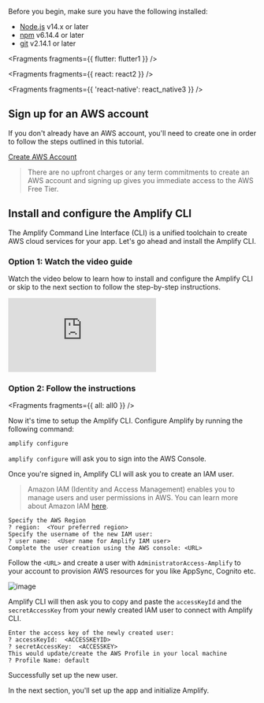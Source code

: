 Before you begin, make sure you have the following installed:

- [Node.js](https://nodejs.org/) v14.x or later
- [npm](https://www.npmjs.com/) v6.14.4 or later
- [git](https://git-scm.com/) v2.14.1 or later


<Fragments fragments={{ flutter: flutter1 }} />


<Fragments fragments={{ react: react2 }} />


<Fragments fragments={{ 'react-native': react_native3 }} />

## Sign up for an AWS account

If you don't already have an AWS account, you'll need to create one in order to follow the steps outlined in this tutorial.

[Create AWS Account](https://portal.aws.amazon.com/billing/signup?redirect_url=https%3A%2F%2Faws.amazon.com%2Fregistration-confirmation#/start)

> There are no upfront charges or any term commitments to create an AWS account and signing up gives you immediate access to the AWS Free Tier.

## Install and configure the Amplify CLI

The Amplify Command Line Interface (CLI) is a unified toolchain to create AWS cloud services for your app. Let's go ahead and install the Amplify CLI.

### Option 1: Watch the video guide

Watch the video below to learn how to install and configure the Amplify CLI or skip to the next section to follow the step-by-step instructions.

<iframe
  src="https://www.youtube-nocookie.com/embed/fWbM5DLh25U"
  frameborder="0"
  allow="accelerometer; autoplay; clipboard-write; encrypted-media; gyroscope; picture-in-picture"
  allowfullscreen
></iframe>

### Option 2: Follow the instructions


<Fragments fragments={{ all: all0 }} />
<StackBlitz></StackBlitz>

Now it's time to setup the Amplify CLI. Configure Amplify by running the following command:

```bash
amplify configure
```

`amplify configure` will ask you to sign into the AWS Console.

Once you're signed in, Amplify CLI will ask you to create an IAM user.

> Amazon IAM (Identity and Access Management) enables you to manage users and user permissions in AWS. You can learn more about Amazon IAM [here](https://aws.amazon.com/iam/).

```console
Specify the AWS Region
? region:  <Your preferred region>
Specify the username of the new IAM user:
? user name:  <User name for Amplify IAM user>
Complete the user creation using the AWS console: <URL>
```

Follow the `<URL>` and create a user with `AdministratorAccess-Amplify` to your account to provision AWS resources for you like AppSync, Cognito etc.

![image](/images/user-creation.gif)

Amplify CLI will then ask you to copy and paste the `accessKeyId` and the `secretAccessKey` from your newly created IAM user to connect with Amplify CLI.

```console
Enter the access key of the newly created user:
? accessKeyId:  <ACCESSKEYID>
? secretAccessKey:  <ACCESSKEY>
This would update/create the AWS Profile in your local machine
? Profile Name: default
```

Successfully set up the new user.

In the next section, you'll set up the app and initialize Amplify.
